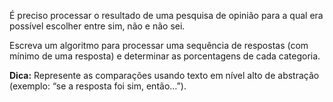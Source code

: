 <!-- Porcentagem de cada resposta de uma pesquisa de opinião  -->
::: {#exr-0033}
É preciso processar o resultado de uma pesquisa de opinião para a qual era possível escolher entre sim, não e não sei.

Escreva um algoritmo para processar uma sequência de respostas (com mínimo de uma resposta) e determinar as porcentagens de cada categoria.

**Dica:** Represente as comparações usando texto em nível alto de abstração (exemplo: "se a resposta foi sim, então...").
:::
